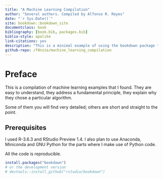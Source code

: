 ```yaml
---
title: "A Machine Learning Compilation"
author: "Several authors. Compiled by Alfonso R. Reyes"
date: "`r Sys.Date()`"
site: bookdown::bookdown_site
documentclass: book
bibliography: [book.bib, packages.bib]
biblio-style: apalike
link-citations: yes
description: "This is a minimal example of using the bookdown package to write a book. The output format for this example is bookdown::gitbook."
github-repo: /f0nzie/machine_learning_compilation
---
```


# Preface

This is a compilation of machine learning examples that I found. They are easy to understand, they address a fundamental principle, they explain why they chose a particular algorithm.

Some of them you will find very detailed; others are short and straight to the point.

## Prerequisites {.unnumbered}

I used R-3.6.3 and RStudio Preview 1.4. I also plan to use Anaconda, Miniconda and GNU Python for the parts where I make use of Python code.

All the code is reproducible.

```r
install.packages("bookdown")
# or the development version
# devtools::install_github("rstudio/bookdown")
```
